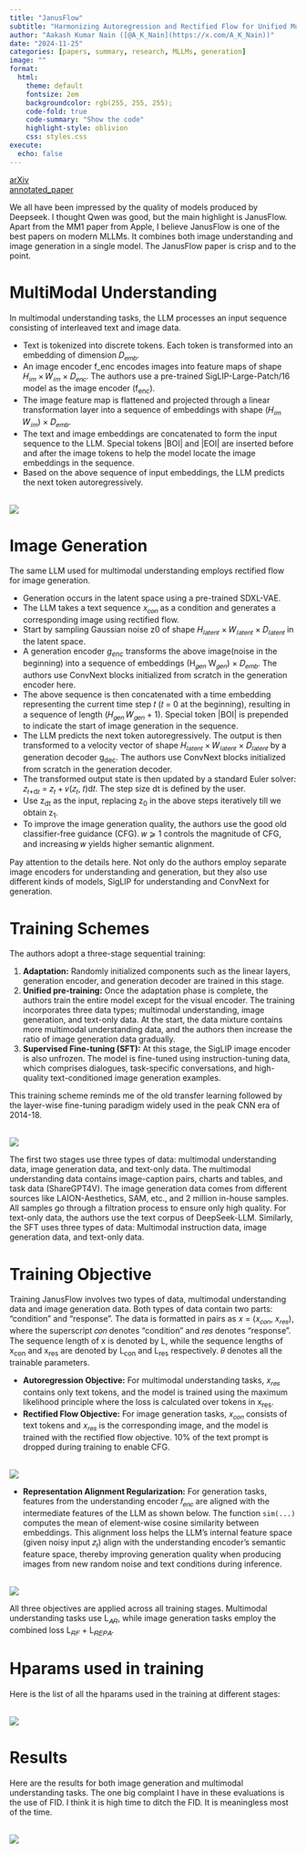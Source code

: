 ```yaml
---
title: "JanusFlow"
subtitle: "Harmonizing Autoregression and Rectified Flow for Unified Multimodal Understanding and Generation"
author: "Aakash Kumar Nain ([@A_K_Nain](https://x.com/A_K_Nain))"
date: "2024-11-25"
categories: [papers, summary, research, MLLMs, generation]
image: ""
format:
  html:
    theme: default
    fontsize: 2em
    backgroundcolor: rgb(255, 255, 255);
    code-fold: true
    code-summary: "Show the code"
    highlight-style: oblivion
    css: styles.css
execute: 
  echo: false
---
```


[arXiv](https://arxiv.org/abs/2411.07975)<br>
[annotated_paper](https://github.com/AakashKumarNain/annotated_research_papers/blob/master/MLLMs/janusflow.pdf)


We all have been impressed by the quality of models produced by Deepseek. I thought Qwen was good, but
the main highlight is JanusFlow. Apart from the MM1 paper from Apple, I believe JanusFlow is one of the
best papers on modern MLLMs. It combines both image understanding and image generation in a single model.
The JanusFlow paper is crisp and to the point.


# MultiModal Understanding

In multimodal understanding tasks, the LLM processes an input sequence consisting of interleaved text and
image data.

* Text is tokenized into discrete tokens. Each token is transformed into an embedding of dimension 𝐷~𝑒𝑚𝑏~.
* An image encoder f_enc encodes images into feature maps of shape 𝐻~𝑖𝑚~ × 𝑊~𝑖𝑚~ × 𝐷~𝑒𝑛𝑐~. The authors use
a pre-trained SigLIP-Large-Patch/16 model as the image encoder (f~enc~).
* The image feature map is flattened and projected through a linear transformation layer into a sequence
of embeddings with shape (𝐻~𝑖𝑚~ 𝑊~𝑖𝑚~) × 𝐷~𝑒𝑚𝑏~.
* The text and image embeddings are concatenated to form the input sequence to the LLM. Special tokens
|BOI| and |EOI| are inserted before and after the image tokens to help the model locate the image
embeddings in the sequence.
* Based on the above sequence of input embeddings, the LLM predicts the next token autoregressively.

<br>
![](../paper_screenshots/janusflow/1.png)
<br>

# Image Generation

The same LLM used for multimodal understanding employs rectified flow for image generation.

* Generation occurs in the latent space using a pre-trained SDXL-VAE.
* The LLM takes a text sequence 𝑥~𝑐𝑜𝑛~ as a condition and generates a corresponding image using rectified
flow.
* Start by sampling Gaussian noise z0 of shape 𝐻~𝑙𝑎𝑡𝑒𝑛𝑡~ × 𝑊~𝑙𝑎𝑡𝑒𝑛𝑡~ × 𝐷~𝑙𝑎𝑡𝑒𝑛𝑡~ in the latent space.
* A generation encoder *g~enc~* transforms the above image(noise in the beginning) into a sequence of
embeddings (H~𝑔𝑒𝑛~ W~𝑔𝑒𝑛~) × 𝐷~𝑒𝑚𝑏~. The authors use ConvNext blocks initialized from scratch in the
generation encoder here.
* The above sequence is then concatenated with a time embedding representing the current time step 
𝑡 (𝑡 = 0 at the beginning), resulting in a sequence of length 
(𝐻~𝑔𝑒𝑛~ 𝑊~𝑔𝑒𝑛~ + 1). Special token |BOI| is prepended to indicate the start of image generation in the
sequence.
* The LLM predicts the next token autoregressively. The output is then transformed to a velocity vector
of shape 𝐻~𝑙𝑎𝑡𝑒𝑛𝑡~ × 𝑊~𝑙𝑎𝑡𝑒𝑛𝑡~ × 𝐷~𝑙𝑎𝑡𝑒𝑛𝑡~ by a generation decoder g~dec~. The authors use ConvNext blocks
initialized from scratch in the generation decoder.
* The transformed output state is then updated by a standard Euler solver: 𝑧~𝑡+d𝑡~ = 𝑧~𝑡~ + 𝑣(𝑧~𝑡~, 𝑡)d𝑡.
The step size dt is defined by the user.
* Use z~dt~ as the input, replacing z~0~ in the above steps iteratively till we obtain z~1~.
* To improve the image generation quality, the authors use the good old classifier-free guidance (CFG).
𝑤 ⩾ 1 controls the magnitude of CFG, and increasing 𝑤 yields higher semantic alignment.


Pay attention to the details here. Not only do the authors employ separate image encoders for
understanding and generation, but they also use different kinds of models, SigLIP for understanding and
ConvNext for generation.


# Training Schemes

The authors adopt a three-stage sequential training:

1. **Adaptation:** Randomly initialized components such as the linear layers, generation encoder, and
generation decoder are trained in this stage.
2. **Unified pre-training:** Once the adaptation phase is complete, the authors train the entire model
except for the visual encoder. The training incorporates three data types; multimodal understanding,
image generation, and text-only data. At the start, the data mixture contains more multimodal
understanding data, and the authors then increase the ratio of image generation data gradually.
3. **Supervised Fine-tuning (SFT):** At this stage, the SigLIP image encoder is also unfrozen. The model
is fine-tuned using instruction-tuning data, which comprises dialogues, task-specific conversations,
and high-quality text-conditioned image generation examples.


This training scheme reminds me of the old transfer learning followed by the layer-wise fine-tuning
paradigm widely used in the peak CNN era of 2014-18.

<br>
![](../paper_screenshots/janusflow/2.png)
<br>

The first two stages use three types of data: multimodal understanding data, image generation data, and
text-only data. The multimodal understanding data contains image-caption pairs, charts and tables, and
task data (ShareGPT4V). The image generation data comes from different sources like LAION-Aesthetics,
SAM, etc., and 2 million in-house samples. All samples go through a filtration process to ensure only
high quality. For text-only data, the authors use the text corpus of DeepSeek-LLM. Similarly, the SFT
uses three types of data: Multimodal instruction data, image generation data, and text-only data.


# Training Objective

Training JanusFlow involves two types of data, multimodal understanding data and image generation data.
Both types of data contain two parts: “condition” and “response”. The data is formatted in pairs as 
𝑥 = (𝑥~𝑐𝑜𝑛~, 𝑥~𝑟𝑒𝑠~), where the superscript 𝑐𝑜𝑛 denotes “condition” and 𝑟𝑒𝑠 denotes “response”.  The sequence
length of x is denoted by L, while the sequence lengths of x~con~ and x~res~ are denoted by L~con~ and
L~res~ respectively. 𝜃 denotes all the trainable parameters.

* **Autoregression Objective:** For multimodal understanding tasks, 𝑥~𝑟𝑒𝑠~ contains only text tokens, and
the model is trained using the maximum likelihood principle where the loss is calculated over tokens in
x~res~.
* **Rectified Flow Objective:** For image generation tasks, 𝑥~𝑐𝑜𝑛~ consists of text tokens and 𝑥~𝑟𝑒𝑠~ is the
corresponding image, and the model is trained with the rectified flow objective. 10% of the text prompt
is dropped during training to enable CFG.

<br>
![](../paper_screenshots/janusflow/3.png)
<br>

* **Representation Alignment Regularization:** For generation tasks, features from the understanding
encoder 𝑓~𝑒𝑛𝑐~ are aligned with the intermediate features of the LLM as shown below. The function `sim(...)`
computes the mean of element-wise cosine similarity between embeddings. This alignment loss helps the
LLM’s internal feature space (given noisy input 𝑧~𝑡~) align with the understanding encoder’s semantic
feature space, thereby improving generation quality when producing images from new random noise and text
conditions during inference.

<br>
![](../paper_screenshots/janusflow/4.png)
<br>

All three objectives are applied across all training stages. Multimodal understanding tasks use L~𝐴𝑅~,
while image generation tasks employ the combined loss L~𝑅𝐹~ + L~𝑅𝐸𝑃𝐴~.


# Hparams used in training

Here is the list of all the hparams used in the training at different stages:

<br>
![](../paper_screenshots/janusflow/5.png)
<br>

# Results

Here are the results for both image generation and multimodal understanding tasks. The one big complaint
I have in these evaluations is the use of FID. I think it is high time to ditch the FID. It is
meaningless most of the time.

<br>
![](../paper_screenshots/janusflow/6.png)
<br>
